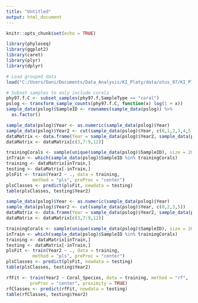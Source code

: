 ```yaml
---
title: "Untitled"
output: html_document
---
```


```r
knitr::opts_chunk$set(echo = TRUE)

library(phyloseq)
library(ggplot2)
library(caret)
library(plyr)
library(dplyr)

# Load grouped data
load("C:/Users/Dani/Documents/Data_Analysis/KI_Platy/data/otus_97/KI_Platy_f_grouped.RData")

```

```r
# Subset samples to only include corals
phy97.f.C <- subset_samples(phy97.f,SampleType == "coral")
pslog <- transform_sample_counts(phy97.f.C, function(x) log(1 + x))
sample_data(pslog)$SampleID <- rownames(sample_data(pslog)) %>%
  as.factor()

sample_data(pslog)$Year <- as.numeric(sample_data(pslog)$Year)
sample_data(pslog)$Year2 <- cut(sample_data(pslog)$Year, c(0,1,2,3,4,5))
dataMatrix <- data.frame(Year = sample_data(pslog)$Year2, sample_data(pslog))
dataMatrix <- dataMatrix[c(3,7:9,12)]

trainingCorals <- sample(unique(sample_data(pslog)$SampleID), size = 200)
inTrain <- which(sample_data(pslog)$SampleID %in% trainingCorals)
training <- dataMatrix[inTrain,]
testing <- dataMatrix[-inTrain,]
plsFit <- train(Year2 ~ ., data = training,
		  method = "pls", preProc = "center")
plsClasses <- predict(plsFit, newdata = testing)
table(plsClasses, testing$Year2)

sample_data(pslog)$Year <- as.numeric(sample_data(pslog)$Year)
sample_data(pslog)$Year2 <- cut(sample_data(pslog)$Year, c(0,2,3,5))
dataMatrix <- data.frame(Year = sample_data(pslog)$Year2, sample_data(pslog))
dataMatrix <- dataMatrix[c(3,7:9,12)]

trainingCorals <- sample(unique(sample_data(pslog)$SampleID), size = 200)
inTrain <- which(sample_data(pslog)$SampleID %in% trainingCorals)
training <- dataMatrix[inTrain,]
testing <- dataMatrix[-inTrain,]
plsFit <- train(Year2 ~ ., data = training,
		  method = "pls", preProc = "center")
plsClasses <- predict(plsFit, newdata = testing)
table(plsClasses, testing$Year2)

rfFit <- train(Year2 ~ Coral_Species, data = training, method = "rf",
 		 preProc = "center", proximity = TRUE)
rfClasses <- predict(rfFit, newdata = testing)
table(rfClasses, testing$Year2)

```